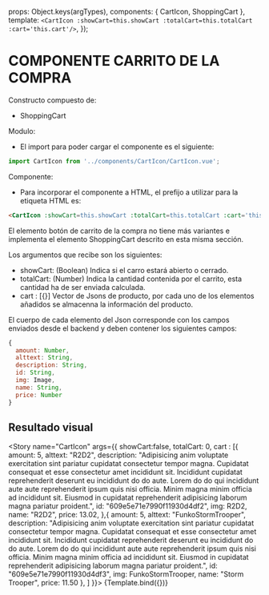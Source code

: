 

<Meta title="C.Compuestos/CartIcon" component={CartIcon} />

  props: Object.keys(argTypes),
  components: { CartIcon, ShoppingCart },
  template: `<CartIcon :showCart=this.showCart :totalCart=this.totalCart :cart='this.cart'/>`,
});

# COMPONENTE CARRITO DE LA COMPRA

Constructo compuesto de:

- ShoppingCart

Modulo:

- El import para poder cargar el componente es el siguiente:

```js live=true
import CartIcon from '../components/CartIcon/CartIcon.vue';
```

Componente:

- Para incorporar el componente a HTML, el prefijo a utilizar para la etiqueta HTML es:

```html live=true
<CartIcon :showCart=this.showCart :totalCart=this.totalCart :cart='this.cart' />
```

El elemento botón de carrito de la compra no tiene más variantes e implementa el elemento ShoppingCart descrito en esta misma sección.

Los argumentos que recibe son los siguientes:

- showCart: (Boolean) Indica si el carro estará abierto o cerrado.
- totalCart: (Number) Indica la cantidad contenida por el carrito, esta cantidad ha de ser enviada calculada.
- cart : [{}] Vector de Jsons de producto, por cada uno de los elementos añadidos se almacenna la información del producto.

El cuerpo de cada elemento del Json corresponde con los campos enviados desde el backend y deben contener los siguientes campos:

```js
{
  amount: Number,
  alttext: String,
  description: String,
  id: String,
  img: Image,
  name: String,
  price: Number
}
```

## Resultado visual

<Story
  name="CartIcon"
  args={{
    showCart:false,
    totalCart: 0,
    cart : [{
        amount: 5,
        alttext: "R2D2",
        description: "Adipisicing anim voluptate exercitation sint pariatur cupidatat consectetur tempor magna. Cupidatat consequat et esse consectetur amet incididunt sit. Incididunt cupidatat reprehenderit deserunt eu incididunt do do aute. Lorem do do qui incididunt aute aute reprehenderit ipsum quis nisi officia. Minim magna minim officia ad incididunt sit. Eiusmod in cupidatat reprehenderit adipisicing laborum magna pariatur proident.",
        id: "609e5e71e7990f11930d4df2",
        img: R2D2,
        name: "R2D2",
        price: 13.02,
      },{
        amount: 5,
        alttext: "FunkoStormTrooper",
        description: "Adipisicing anim voluptate exercitation sint pariatur cupidatat consectetur tempor magna. Cupidatat consequat et esse consectetur amet incididunt sit. Incididunt cupidatat reprehenderit deserunt eu incididunt do do aute. Lorem do do qui incididunt aute aute reprehenderit ipsum quis nisi officia. Minim magna minim officia ad incididunt sit. Eiusmod in cupidatat reprehenderit adipisicing laborum magna pariatur proident.",
        id: "609e5e71e7990f11930d4df3",
        img: FunkoStormTrooper,
        name: "Storm Trooper",
        price: 11.50
      },
    ]
  }}>
  {Template.bind({})}
</Story>
